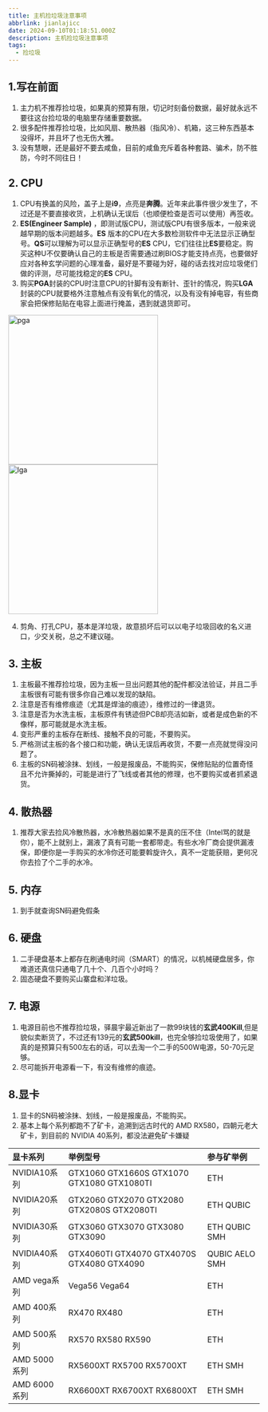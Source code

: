 ---
title: 主机捡垃圾注意事项
abbrlink: jianlajicc
date: 2024-09-10T01:18:51.000Z
description: 主机捡垃圾注意事项
tags:
  - 捡垃圾
---

## 1.写在前面 
1. 主力机不推荐捡垃圾，如果真的预算有限，切记时刻备份数据，最好就永远不要往这台捡垃圾的电脑里存储重要数据。
2. 很多配件推荐捡垃圾，比如风扇、散热器（指风冷）、机箱，这三种东西基本没得坏，并且坏了也无伤大雅。
3. 没有慧眼，还是最好不要去咸鱼，目前的咸鱼充斥着各种套路、骗术，防不胜防，今时不同往日！
## 2. CPU
1. CPU有换盖的风险，盖子上是**i9**，点亮是**奔腾**。近年来此事件很少发生了，不过还是不要直接收货，上机确认无误后（也顺便检查是否可以使用）再签收。
2. **ES(Engineer Sample)** ，即测试版CPU，测试版CPU有很多版本，一般来说越早期的版本问题越多。**ES** 版本的CPU在大多数检测软件中无法显示正确型号。**QS**可以理解为可以显示正确型号的**ES** CPU，它们往往比**ES**要稳定。购买这种U不仅要确认自己的主板是否需要通过刷BIOS才能支持点亮，也要做好应对各种玄学问题的心理准备，最好是不要碰为好，碰的话去找对应垃圾佬们做的评测，尽可能找稳定的**ES** CPU。
3. 购买**PGA**封装的CPU时注意CPU的针脚有没有断针、歪针的情况，购买**LGA**封装的CPU就要格外注意触点有没有氧化的情况，以及有没有掉电容，有些商家会把保修贴贴在电容上面进行掩盖，遇到就退货即可。
<div class='flex'>
<Image src={pga} alt="pga" loading="eager" width="300" height="300" />
<Image src={lga} alt="lga" loading="eager" width="300" height="300" />
</div>

4. 剪角、打孔CPU，基本是洋垃圾，故意损坏后可以以电子垃圾回收的名义进口，少交关税，总之不建议碰。

## 3. 主板
1. 主板最不推荐捡垃圾，因为主板一旦出问题其他的配件都没法验证，并且二手主板很有可能有很多你自己难以发现的缺陷。
2. 注意是否有维修痕迹（尤其是焊油的痕迹），维修过的一律退货。
3. 注意是否为水洗主板，主板原件有锈迹但PCB却亮洁如新，或者是成色新的不像样，那可能就是水洗主板。
4. 变形严重的主板存在断线、接触不良的可能，不要购买。
5. 严格测试主板的各个接口和功能，确认无误后再收货，不要一点亮就觉得没问题了。
6. 主板的SN码被涂抹、划线，一般是报废品，不能购买，保修贴贴的位置奇怪且不允许撕掉的，可能是进行了飞线或者其他的修理，也不要购买或者抓紧退货。
## 4. 散热器
1. 推荐大家去捡风冷散热器，水冷散热器如果不是真的压不住（Intel骂的就是你），能不上就别上，漏液了真有可能一套都带走。有些水冷厂商会提供漏液保，即便你是一手购买的水冷你还可能要斡旋许久，真不一定能获赔，更何况你去捡了个二手的水冷。
## 5. 内存
1. 到手就查询SN码避免假条
## 6. 硬盘
1. 二手硬盘基本上都存在刷通电时间（SMART）的情况，以机械硬盘居多，你难道还真信只通电了几十个、几百个小时吗？
2. 固态硬盘不要购买山寨盘和洋垃圾。
## 7. 电源
1. 电源目前也不推荐捡垃圾，驿晨宇最近新出了一款99块钱的**玄武400Kill**,但是貌似卖断货了，不过还有139元的**玄武500kill**，也完全够捡垃圾使用了，如果真的是预算只有500左右的话，可以去淘一个二手的500W电源，50-70元足够。
2. 尽可能拆开电源看一下，有没有维修的痕迹。

## 8.显卡
1. 显卡的SN码被涂抹、划线，一般是报废品，不能购买。
2. 基本上每个系列都跑不了矿卡，追溯到远古时代的 AMD RX580，四朝元老大矿卡，到目前的 NVIDIA 40系列，都没法避免矿卡嫌疑

|显卡系列|举例型号|参与矿举例|
|:--------------|:--------------|:--------------|
|NVIDIA10系列|GTX1060 GTX1660S GTX1070 GTX1080 GTX1080TI|ETH|
|NVIDIA20系列|GTX2060 GTX2070 GTX2080 GTX2080S GTX2080TI|ETH QUBIC|
|NVIDIA30系列|GTX3060 GTX3070 GTX3080 GTX3090|ETH QUBIC SMH|
|NVIDIA40系列|GTX4060TI GTX4070 GTX4070S GTX4080 GTX4090|QUBIC AELO SMH|
|AMD vega系列|Vega56 Vega64 |ETH|
|AMD 400系列|RX470 RX480 |ETH|
|AMD 500系列|RX570 RX580 RX590 |ETH|
|AMD 5000系列|RX5600XT RX5700 RX5700XT|ETH SMH|
|AMD 6000系列|RX6600XT RX6700XT RX6800XT|ETH SMH|